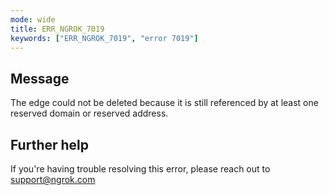 ```yaml
---
mode: wide
title: ERR_NGROK_7019
keywords: ["ERR_NGROK_7019", "error 7019"]
---
```


## Message

The edge could not be deleted because it is still referenced by at least one reserved domain or reserved address.

## Further help

If you're having trouble resolving this error, please reach out to [support@ngrok.com](mailto:support@ngrok.com?subject=Help%20with%20ERR_NGROK_7019)

